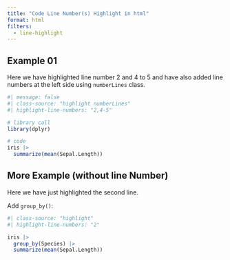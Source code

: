 ```yaml
---
title: "Code Line Number(s) Highlight in html"
format: html
filters:
  - line-highlight
---
```


## Example 01

Here we have highlighted line number 2 and 4 to 5 and have also added line numbers at the left side using `numberLines` class.

```r
#| message: false
#| class-source: "highlight numberLines"
#| highlight-line-numbers: "2,4-5"

# library call
library(dplyr)

# code
iris |> 
  summarize(mean(Sepal.Length))
```

## More Example (without line Number)

Here we have just highlighted the second line.

Add `group_by()`:

```r
#| class-source: "highlight"
#| highlight-line-numbers: "2"

iris |> 
  group_by(Species) |> 
  summarize(mean(Sepal.Length))
```
